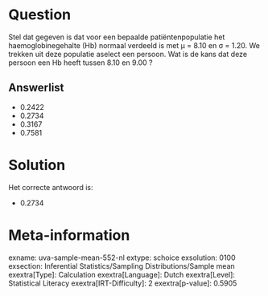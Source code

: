 Question
========

Stel dat gegeven is dat voor een bepaalde patiëntenpopulatie het
haemoglobinegehalte (Hb) normaal verdeeld is met μ = 8.10 en σ = 1.20.
We trekken uit deze populatie aselect een persoon. Wat is de kans dat
deze persoon een Hb heeft tussen 8.10 en 9.00 ?


Answerlist
----------

* 0.2422
* 0.2734
* 0.3167
* 0.7581

Solution
========

Het correcte antwoord is: 

* 0.2734

Meta-information
================
exname: uva-sample-mean-552-nl
extype: schoice
exsolution: 0100
exsection: Inferential Statistics/Sampling Distributions/Sample mean
exextra[Type]: Calculation
exextra[Language]: Dutch
exextra[Level]: Statistical Literacy
exextra[IRT-Difficulty]: 2
exextra[p-value]: 0.5905
